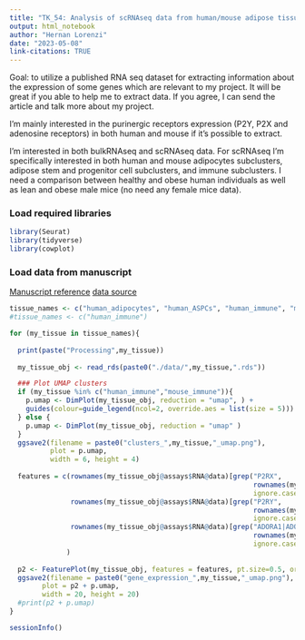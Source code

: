 ```yaml
---
title: "TK_54: Analysis of scRNAseq data from human/mouse adipose tissue"
output: html_notebook
author: "Hernan Lorenzi"
date: "2023-05-08"
link-citations: TRUE
---
```


Goal: to utilize a published RNA seq dataset for extracting information about the expression of some genes which are relevant to my project. It will be great if you able to help me to extract data. If you agree, I can send the article and talk more about my project.

I'm mainly interested in the purinergic receptors expression (P2Y, P2X and adenosine receptors) in both human and mouse if it's possible to extract.

I'm interested in both bulkRNAseq and scRNAseq data. For scRNAseq I'm specifically interested in both human and mouse adipocytes subclusters, adipose stem and progenitor cell subclusters, and immune subclusters. I need a comparison between healthy and obese human individuals as well as lean and obese male mice (no need any female mice data).

### Load required libraries

```r
library(Seurat)
library(tidyverse)
library(cowplot)
```

### Load data from manuscript

[Manuscript reference](https://www.nature.com/articles/s41586-022-04518-2) [data source](https://singlecell.broadinstitute.org/single_cell/study/SCP1376/a-single-cell-atlas-of-human-and-mouse-white-adipose-tissue)

```r
tissue_names <- c("human_adipocytes", "human_ASPCs", "human_immune", "mouse_adipocytes", "mouse_ASPCs", "mouse_immune")
#tissue_names <- c("human_immune")

for (my_tissue in tissue_names){
  
  print(paste("Processing",my_tissue))
  
  my_tissue_obj <- read_rds(paste0("./data/",my_tissue,".rds"))

  ### Plot UMAP clusters
  if (my_tissue %in% c("human_immune","mouse_immune")){
    p.umap <- DimPlot(my_tissue_obj, reduction = "umap", ) +
    guides(colour=guide_legend(ncol=2, override.aes = list(size = 5)))
  } else {
    p.umap <- DimPlot(my_tissue_obj, reduction = "umap" )
  }
  ggsave2(filename = paste0("clusters_",my_tissue,"_umap.png"), 
          plot = p.umap, 
          width = 6, height = 4)
  
  features = c(rownames(my_tissue_obj@assays$RNA@data)[grep("P2RX",
                                                            rownames(my_tissue_obj@assays$RNA@data), 
                                                            ignore.case = T  )], 
               rownames(my_tissue_obj@assays$RNA@data)[grep("P2RY",
                                                            rownames(my_tissue_obj@assays$RNA@data), 
                                                            ignore.case = T  )],
               rownames(my_tissue_obj@assays$RNA@data)[grep("ADORA1|ADORA2B|ADORA3",
                                                            rownames(my_tissue_obj@assays$RNA@data), 
                                                            ignore.case = T  )]
              )
              
  p2 <- FeaturePlot(my_tissue_obj, features = features, pt.size=0.5, order = T, reduction = "umap")
  ggsave2(filename = paste0("gene_expression_",my_tissue,"_umap.png"), 
        plot = p2 + p.umap, 
        width = 20, height = 20)
  #print(p2 + p.umap)
}  
```

```r
sessionInfo()
```